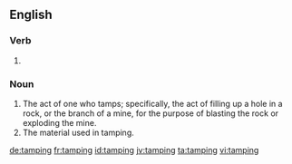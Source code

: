 ==English==

===Verb===
{{head|en|present participle}}

# {{present participle of|tamp|lang=en|nocat=1}}

===Noun===
{{en-noun|~}}

# The act of one who tamps; specifically, the act of filling up a hole in a rock, or the branch of a mine, for the purpose of blasting the rock or exploding the mine.
# The material used in tamping.

[[de:tamping]]
[[fr:tamping]]
[[id:tamping]]
[[jv:tamping]]
[[ta:tamping]]
[[vi:tamping]]